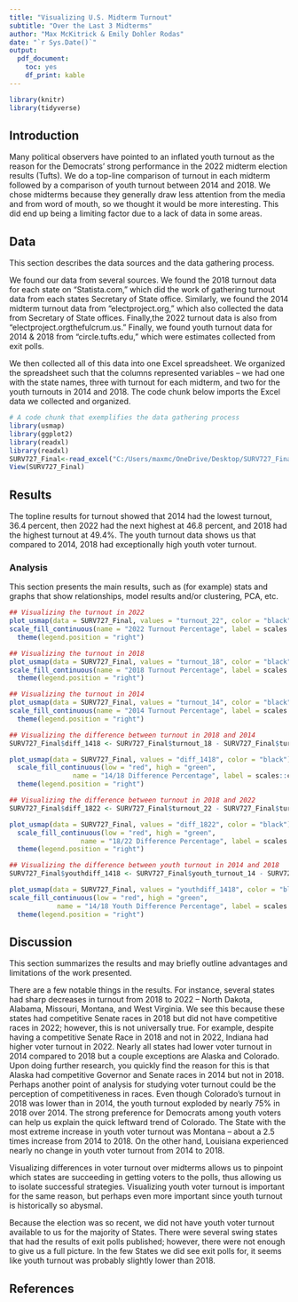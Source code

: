 ```yaml
---
title: "Visualizing U.S. Midterm Turnout"
subtitle: "Over the Last 3 Midterms"
author: "Max McKitrick & Emily Dohler Rodas"
date: "`r Sys.Date()`"
output:
  pdf_document:
    toc: yes
    df_print: kable
---
```


```r
library(knitr)
library(tidyverse)
```

## Introduction

Many political observers have pointed to an inflated youth turnout as the reason
for the Democrats’ strong performance in the 2022 midterm election results 
(Tufts). We do a top-line comparison of turnout in each midterm followed by a 
comparison of youth turnout between 2014 and 2018. We chose midterms because 
they generally draw less attention from the media and from word of mouth, so we
thought it would be more interesting. This did end up being a limiting factor 
due to a lack of data in some areas.

## Data

This section describes the data sources and the data gathering process.

We found our data from several sources. We found the 2018 turnout data for each
state on "Statista.com," which did the work of gathering turnout data from each 
states Secretary of State office. Similarly, we found the 2014 midterm turnout
data from "electproject.org," which also collected the data from Secretary of
State offices. Finally,the 2022 turnout data is also from 
"electproject.orgthefulcrum.us." Finally, we found youth turnout data for 2014 &
2018 from "circle.tufts.edu," which were estimates collected from exit polls.

We then collected all of this data into one Excel spreadsheet. We organized the
spreadsheet such that the columns represented variables -- we had one with the 
state names, three with turnout for each midterm, and two for the youth turnouts
in 2014 and 2018. The code chunk below imports the Excel data we collected and
organized.
```r
# A code chunk that exemplifies the data gathering process
library(usmap)
library(ggplot2)
library(readxl)
library(readxl) 
SURV727_Final<-read_excel("C:/Users/maxmc/OneDrive/Desktop/SURV727_Final.xlsx")
View(SURV727_Final)
```

## Results

The topline results for turnout showed that 2014 had the lowest turnout, 36.4
percent, then 2022 had the next highest at 46.8 percent, and 2018 had the 
highest turnout at 49.4%. The youth turnout data shows us that compared to 2014,
2018 had exceptionally high youth voter turnout.


### Analysis

This section presents the main results, such as (for example) stats and graphs 
that show relationships, model results and/or clustering, PCA, etc.

```r
## Visualizing the turnout in 2022
plot_usmap(data = SURV727_Final, values = "turnout_22", color = "black") + 
scale_fill_continuous(name = "2022 Turnout Percentage", label = scales::comma) + 
  theme(legend.position = "right")
```

```r
## Visualizing the turnout in 2018
plot_usmap(data = SURV727_Final, values = "turnout_18", color = "black") + 
scale_fill_continuous(name = "2018 Turnout Percentage", label = scales::comma) + 
  theme(legend.position = "right")
```

```r
## Visualizing the turnout in 2014
plot_usmap(data = SURV727_Final, values = "turnout_14", color = "black") + 
scale_fill_continuous(name = "2014 Turnout Percentage", label = scales::comma) + 
  theme(legend.position = "right")
```

```r
## Visualizing the difference between turnout in 2018 and 2014
SURV727_Final$diff_1418 <- SURV727_Final$turnout_18 - SURV727_Final$turnout_14

plot_usmap(data = SURV727_Final, values = "diff_1418", color = "black") + 
  scale_fill_continuous(low = "red", high = "green", 
                name = "14/18 Difference Percentage", label = scales::comma) + 
  theme(legend.position = "right")
```

```r
## Visualizing the difference between turnout in 2018 and 2022
SURV727_Final$diff_1822 <- SURV727_Final$turnout_22 - SURV727_Final$turnout_18

plot_usmap(data = SURV727_Final, values = "diff_1822", color = "black") + 
  scale_fill_continuous(low = "red", high = "green", 
                  name = "18/22 Difference Percentage", label = scales::comma) + 
  theme(legend.position = "right")
```

```r
## Visualizing the difference between youth turnout in 2014 and 2018
SURV727_Final$youthdiff_1418 <- SURV727_Final$youth_turnout_14 - SURV727_Final$youth_turnout_18

plot_usmap(data = SURV727_Final, values = "youthdiff_1418", color = "black") + 
scale_fill_continuous(low = "red", high = "green", 
            name = "14/18 Youth Difference Percentage", label = scales::comma) + 
  theme(legend.position = "right")
```

## Discussion

This section summarizes the results and may briefly outline advantages and 
limitations of the work presented.

There are a few notable things in the results. For instance, several states had
sharp decreases in turnout from 2018 to 2022 -- North Dakota, Alabama, Missouri,
Montana, and West Virginia. We see this because these states had competitive 
Senate races in 2018 but did not have competitive races in 2022; however, this
is not universally true. For example, despite having a competitive Senate Race
in 2018 and not in 2022, Indiana had higher voter turnout in 2022. Nearly all 
states had lower voter turnout in 2014 compared to 2018 but a couple exceptions
are Alaska and Colorado. Upon doing further research, you quickly find the 
reason for this is that Alaska had competitive Governor and Senate races in 2014
but not in 2018. Perhaps another point of analysis for studying voter turnout
could be the perception of competitiveness in races. Even though Colorado's
turnout in 2018 was lower than in 2014, the youth turnout exploded by nearly 75%
in 2018 over 2014. The strong preference for Democrats among youth voters can
help us explain the quick leftward trend of Colorado. The State with the most 
extreme increase in youth voter turnout was Montana -- about a 2.5 times 
increase from 2014 to 2018. On the other hand, Louisiana experienced nearly no
change in youth voter turnout from 2014 to 2018. 

Visualizing differences in voter turnout over midterms allows us to pinpoint 
which states are succeeding in getting voters to the polls, thus allowing us 
to isolate successful strategies. Visualizing youth voter turnout is important
for the same reason, but perhaps even more important since youth turnout is 
historically so abysmal.

Because the election was so recent, we did not have youth voter turnout 
available to us for the majority of States. There were several swing states that
had the results of exit polls published; however, there were not enough to give
us a full picture. In the few States we did see exit polls for, it seems like
youth turnout was probably slightly lower than 2018. 

## References
